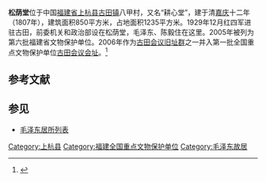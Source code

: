 {{coord|25|13|37|N|116|49|18|E|scale:10000|display=title}}
{{文物保护单位
| 级别 = 全国
| 名称 = [[古田会议旧址群|古田会议旧址群]]
| 子项 = 中共红四军前委机关暨红四军政治部旧址——松荫堂
| 图片 = Shanghang Gutian Songyin Tang 2013.10.07 15-37-16.jpg
| 所在 = [[福建省|福建省]][[上杭县|上杭县]]
| 分类 = 近现代重要史迹及代表性建筑
| 时代 = 1929年
| 编号 = [[第六批全国重点文物保护单位|第六批]]合并项目
| 登录 = 2006年5月25日
}}
'''松荫堂'''位于中国[[福建省|福建省]][[上杭县|上杭县]][[古田镇|古田镇]]八甲村，又名“耕心堂”，建于清[[嘉庆|嘉庆]]十二年（1807年），建筑面积850平方米，占地面积1235平方米。1929年12月红四军进驻古田，前委机关和政治部设在松荫堂，毛泽东、陈毅住在这里。2005年被列为第六批福建省文物保护单位。2006年作为[[古田会议旧址群|古田会议旧址群]]之一并入第一批全国重点文物保护单位[[古田会议会址|古田会议会址]]。<ref>{{Cite book |author=国家文物局 编 |title=全国重点文物保护单位（第六批）·第Ⅴ卷 |publisher=文物出版社 |year=2008 |isbn=978-7-5010-2446-9 |pages=432-434 }}</ref>

{{Gallery
|width = 300
|height = 
|lines = 1
|File:Shanghang Gutian Songyin Tang 2013.10.07 15-27-57.jpg|正前面
|File:Shanghang Gutian Songyin Tang 2013.10.07 15-26-42.jpg|右前面
|File:Shanghang Gutian Songyin Tang 2013.10.07 15-35-53.jpg|天井院
|File:Shanghang Gutian Songyin Tang 2013.10.07 15-36-08.jpg|侧方天井院
|File:Shanghang Gutian Songyin Tang 2013.10.07 15-30-06.jpg|底层大厅
|File:Shanghang Gutian Songyin Tang 2013.10.07 15-32-14.jpg|二层毛泽东旧居
|File:Shanghang Gutian Songyin Tang 2013.10.07 15-32-45.jpg|二层毛泽东旧居
|File:Shanghang Gutian Songyin Tang 2013.10.07 15-34-35.jpg|二层陈毅旧居
}}

==参考文献==
{{commonscat|Songyin Tang}}
{{reflist}}

==参见==
*[[毛泽东居所列表|毛泽东居所列表]]

{{福建全国重点文物保护单位}}

{{DEFAULTSORT:Song}}
[[Category:上杭县|Category:上杭县]]
[[Category:福建全国重点文物保护单位|Category:福建全国重点文物保护单位]]
[[Category:毛泽东故居|Category:毛泽东故居]]